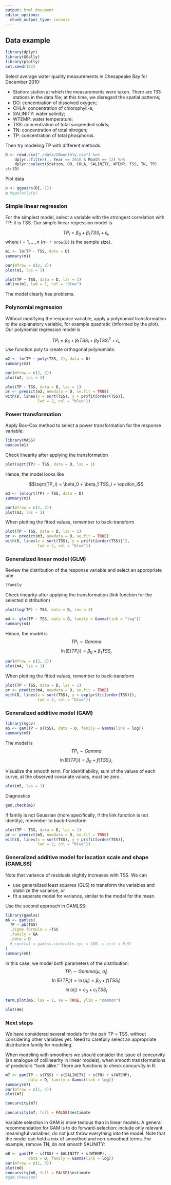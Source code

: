 ```yaml
---
output: html_document
editor_options: 
  chunk_output_type: console
---
```

## Data example

```r
library(dplyr)
library(GGally)
library(plotly)
set.seed(123)
```

Select average water quality measurements in Chesapeake Bay for December 2010:

- Station: station at which the measurements were taken. There are 133 stations in the data file; at this time, we disregard the spatial patterns;
- DO: concentration of dissolved oxygen;
- CHLA: concentration of chlorophyll-a;
- SALINITY: water salinity;
- WTEMP: water temperature;
- TSS: concentration of total suspended solids;
- TN: concentration of total nitrogen;
- TP: concentration of total phosphorus.

Then try modeling TP with different methods.
```r
D <- read.csv("./data/CBmonthly.csv") %>% 
    dplyr::filter(., Year == 2010 & Month == 12) %>% 
    dplyr::select(Station, DO, CHLA, SALINITY, WTEMP, TSS, TN, TP)
str(D)
```

Plot data
```r
p <- ggpairs(D[,-1])
p #ggplotly(p)
```

### Simple linear regression

For the simplest model, select a variable with the strongest correlation with TP: it is TSS.
Our simple linear regression model is

$$TP_i = \beta_0 + \beta_1 TSS_i + \epsilon_i,$$
where $i = 1,\ldots,n$ ($n =$ `r nrow(D)` is the sample size).

```r
m1 <- lm(TP ~ TSS, data = D)
summary(m1)
```


```r
par(mfrow = c(2, 2))
plot(m1, las = 1)
```

```r
plot(TP ~ TSS, data = D, las = 1)
abline(m1, lwd = 2, col = "blue")
```

The model clearly has problems.

### Polynomial regression

Without modifying the response variable, apply a polynomial transformation to the explanatory variable, for example quadratic (informed by the plot). Our polynomial regression model is

$$TP_i = \beta_0 + \beta_1 TSS_i + \beta_2 TSS^2_i + \epsilon_i,$$
Use function poly to create orthogonal polynomials:
```r
m2 <- lm(TP ~ poly(TSS, 2), data = D)
summary(m2)
```


```r
par(mfrow = c(2, 2))
plot(m2, las = 1)
```

```r
plot(TP ~ TSS, data = D, las = 1)
pr <- predict(m2, newdata = D, se.fit = TRUE)
with(D, lines(x = sort(TSS), y = pr$fit[order(TSS)],
              lwd = 2, col = "blue"))
```


### Power transformation 

Apply Box--Cox method to select a power transformation for the response variable:
```r
library(MASS)
boxcox(m1)
```

Check linearity after applying the transformation
```r
plot(sqrt(TP) ~ TSS, data = D, las = 1)
```

Hence, the model looks like

$$\sqrt{TP_i} = \beta_0 + \beta_1 TSS_i + \epsilon_i$$

```r
m3 <- lm(sqrt(TP) ~ TSS, data = D)
summary(m3)
```

```r
par(mfrow = c(2, 2))
plot(m3, las = 1)
```

When plotting the fitted values, remember to back-transform
```r
plot(TP ~ TSS, data = D, las = 1)
pr <- predict(m3, newdata = D, se.fit = TRUE)
with(D, lines(x = sort(TSS), y = pr$fit[order(TSS)]^2,
              lwd = 2, col = "blue"))
```

### Generalized linear model (GLM)

Review the distribution of the response variable and select an appropriate one
```r
?family
```

Check linearity after applying the transformation (link function for the selected distribution)
```r
plot(log(TP) ~ TSS, data = D, las = 1)
```


```r
m4 <- glm(TP ~ TSS, data = D, family = Gamma(link = "log"))
summary(m4)
```

Hence, the model is
$$TP_i \sim Gamma$$
$$\ln(\text{E}(TP_i)) = \beta_0 + \beta_1 TSS_i$$


```r
par(mfrow = c(2, 2))
plot(m4, las = 1)
```

When plotting the fitted values, remember to back-transform
```r
plot(TP ~ TSS, data = D, las = 1)
pr <- predict(m4, newdata = D, se.fit = TRUE)
with(D, lines(x = sort(TSS), y = exp(pr$fit[order(TSS)]),
              lwd = 2, col = "blue"))
```

### Generalized additive model (GAM)

```r
library(mgcv)
m5 <- gam(TP ~ s(TSS), data = D, family = Gamma(link = log))
summary(m5)
```

The model is
$$TP_i \sim Gamma$$
$$\ln(\text{E}(TP_i)) = \beta_0 + f(TSS_i),$$

Visualize the smooth term. For identifiability, sum of the values of each curve, at the observed covariate values, must be zero.
```r
plot(m5, las = 1)
```

Diagnostics
```r
gam.check(m5)
```

If family is not Gaussian (more specifically, if the link function is not identity), remember to back-transform
```r
plot(TP ~ TSS, data = D, las = 1)
pr <- predict(m5, newdata = D, se.fit = TRUE)
with(D, lines(x = sort(TSS), y = pr$fit[order(TSS)],
              lwd = 2, col = "blue"))
```


### Generalized additive model for location scale and shape (GAMLSS)

Note that variance of residuals slightly increases with TSS. We can 

- use generalized least squares (GLS) to transform the variables and stabilize the variance, or 
- fit a separate model for variance, similar to the model for the mean. 

Use the second approach in GAMLSS:
```r
library(gamlss)
m6 <- gamlss(
  TP ~ pb(TSS)
  ,sigma.formula = ~TSS
  ,family = GA
  ,data = D
  #,control = gamlss.control(n.cyc = 100, c.crit = 0.9)
)
summary(m6)
```

In this case, we model both parameters of the distribution:
$$TP_i \sim Gamma(\mu_i, \sigma_i)$$
$$\ln(\text{E}(TP_i)) = \ln(\mu_i) =  \beta_0 + f(TSS_i)$$
$$\ln(\sigma_i) = c_0 + c_1TSS_i$$

```r
term.plot(m6, las = 1, se = TRUE, ylim = "common")
```

```r
plot(m6)
```

### Next steps

We have considered several models for the pair TP ~ TSS, without considering other variables yet. Need to carefully select an appropriate distribution family for modeling. 

When modeling with smoothers we should consider the issue of concurvity (an analogue of collinearity in linear models), when smooth transformations of predictors ''look alike.'' There are functions to check concurvity in R. 
```r
m7 <- gam(TP ~ s(TSS) + s(SALINITY) + s(TN) + s(WTEMP), 
          data = D, family = Gamma(link = log))
summary(m7)
par(mfrow = c(1, 4))
plot(m7)
```

```r
concurvity(m7)
```

```r
concurvity(m7, full = FALSE)$estimate
```

Variable selection in GAM is more tedious than in linear models. A general recommendation for GAM is to do forward-selection: include only relevant meaningful variables, do not just throw everything into the model. Note that the model can hold a mix of smoothed and non-smoothed terms. For example, remove TN, do not smooth SALINITY:
```r
m8 <- gam(TP ~ s(TSS) + SALINITY + s(WTEMP), 
          data = D, family = Gamma(link = log))
par(mfrow = c(1, 3))
plot(m8)
concurvity(m8, full = FALSE)$estimate
#gam.check(m8)
```
